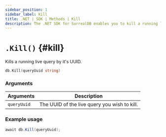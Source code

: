 ```yaml
---
sidebar_position: 1
sidebar_label: Kill
title: .NET | SDK | Methods | Kill
description: The .NET SDK for SurrealDB enables you to kill a running live query.
---
```



# `.Kill()` {#kill}

Kills a running live query by it's UUID.

```go title="Method Syntax"
db.Kill(queryUuid string)
```

### Arguments

<table>
    <thead>
        <tr>
            <th colspan="2" scope="col">Arguments</th>
            <th colspan="2" scope="col">Description</th>
        </tr>
    </thead>
    <tbody>
        <tr>
            <td colspan="2" scope="col" scope="row" data-label="Arguments">
                <code>queryUuid</code>
                <Label label="required" />
            </td>
            <td colspan="2" scope="col" scope="row" data-label="Description">
                The UUID of the live query you wish to kill.
            </td>
        </tr>
    </tbody>
</table>

### Example usage

```csharp
await db.Kill(queryUuid);
```

